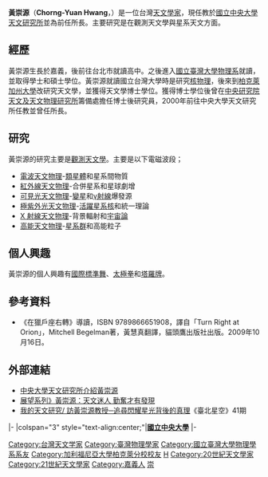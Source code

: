 {{No footnotes|time=2022-06-08T02:43:25+00:00}}
{{Infobox_Scientist      
| name = 黃崇源        
| image = Replace_this_image_male.svg 
| caption = 
| birth_date =   
| birth_place = 
| death_date =           
| death_place =         
| residence = {{TWN}} 
| nationality = {{ROC}}  
| field = 天文學家       
| work_institution = [[中央研究院天文及天文物理研究所|中央研究院天文及天文物理研究所]]籌備處博士後研究員<br>中央大學天文研究所教授<br>[[國立中央大學|中央大學]]天文研究所所長   
| alma_mater = 國立台灣大學物理系學士<br>國立台灣大學物理系碩士<br>[[柏克萊加州大學|柏克萊加州大學]]天文學博士         
| doctoral_advisor = [[查爾斯·斯圖爾特·鮑耶|查爾斯·斯圖爾特·鮑耶]]（Charles Stuart Bowyer） 
| doctoral_students =    
| known_for = [[觀測天文學|觀測天文學]]
| prizes = 
| religion =      
| footnotes =    
}}

'''黃崇源'''（'''Chorng-Yuan Hwang'''，{{bd|1964年||||catIdx=黃}}）是一位台灣[[天文學家|天文學家]]，現任教於[[國立中央大學|國立中央大學]][[國立中央大學天文研究所|天文研究所]]並為前任所長。主要研究是在觀測天文學與星系天文方面。

==經歷==
黃崇源生長於嘉義，後前往台北市就讀高中。之後進入[[國立臺灣大學|國立臺灣大學]][[台灣大學物理系|物理系]]就讀，並取得學士和碩士學位。黃崇源就讀國立台灣大學時是研究[[核物理|核物理]]，後來到[[柏克萊加州大學|柏克萊加州大學]]改研究天文學，並獲得天文學博士學位。獲得博士學位後曾在[[中央研究院天文及天文物理研究所|中央研究院天文及天文物理研究所]]籌備處擔任博士後研究員，2000年前往中央大學天文研究所任教並曾任所長。

==研究==
黃崇源的研究主要是[[觀測天文學|觀測天文學]]。主要是以下電磁波段；

*[[電波天文學|電波天文物理]]-[[類星體|類星體]]和星系間物質
*[[紅外線天文學|紅外線天文物理]]-合併星系和星球劇增
*[[可见光天文学|可見光天文物理]]-[[變星|變星]]和[[γ射線|γ射線]]爆發源
*[[紫外線天文學|極紫外光天文物理]]-[[活躍星系核|活躍星系核]]和統一理論
*[[X射线天文学|X 射線天文物理]]-背景輻射和[[宇宙論|宇宙論]]
*[[高能天文學|高能天文物理]]-[[星系群|星系群]]和高能粒子

==個人興趣==
黃崇源的個人興趣有[[國際標準舞|國際標準舞]]、[[太極拳|太極拳]]和[[塔羅牌|塔羅牌]]。

==參考資料==
* 《在獵戶座右轉》導讀，ISBN 9789866651908，譯自「Turn Right at Orion」，Mitchell Begelman著，黃慧真翻譯，貓頭鷹出版社出版。2009年10月16日。

==外部連結==
* [https://web.archive.org/web/20130129042615/http://www.astro.ncu.edu.tw/index.shtml?p=iancu%2Fpeople%2Ffaculty%2Fhwang_cy.html 中央大學天文研究所介紹黃崇源]
* [http://mag.udn.com/mag/campus/storypage.jsp?f_ART_ID=155060 展望系列》黃崇源：天文迷人 勤奮才有發現]{{dead link|date=2018年5月 |bot=InternetArchiveBot |fix-attempted=yes }}
* [http://tcgwww.taipei.gov.tw/public/Attachment/992915332235.pdf 我的天文研究/ 訪黃崇源教授─追尋閃耀星光背後的真理]{{Dead link|date=2019年12月 |bot=InternetArchiveBot |fix-attempted=yes }}《臺北星空》41期

{{start box}}
{{s-edu}}
|-
|colspan="3" style="text-align:center;"|'''[[國立中央大學|國立中央大學]]'''
|-
{{s-before|[[高仲明_(天文學家)|高仲明]]}}
{{s-title|[[國立中央大學|國立中央大學]]<br>[[國立中央大學天文研究所|天文研究所]]所長|2006年8月1日—2009年7月31日}}
{{s-after|[[周翊_(天文學家)|周　翊]]}}
{{end box}}

{{DEFAULTSORT:Huang Chorng-Yuan}}
[[Category:台灣天文学家|Category:台灣天文学家]]
[[Category:臺灣物理學家|Category:臺灣物理學家]]
[[Category:國立臺灣大學物理學系系友|Category:國立臺灣大學物理學系系友]]
[[Category:加利福尼亞大學柏克萊分校校友|Category:加利福尼亞大學柏克萊分校校友]]
[[Category:國立中央大學教授|H]]
[[Category:20世紀天文學家|Category:20世紀天文學家]]
[[Category:21世紀天文學家|Category:21世紀天文學家]]
[[Category:嘉義人|Category:嘉義人]]
[[Category:黃姓|崇]]